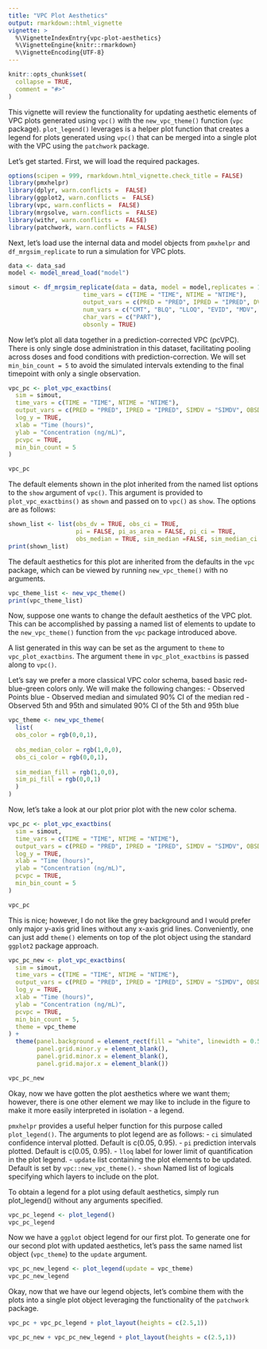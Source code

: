 ```yaml
---
title: "VPC Plot Aesthetics"
output: rmarkdown::html_vignette
vignette: >
  %\VignetteIndexEntry{vpc-plot-aesthetics}
  %\VignetteEngine{knitr::rmarkdown}
  %\VignetteEncoding{UTF-8}
---
```


```r
knitr::opts_chunk$set(
  collapse = TRUE,
  comment = "#>"
)
```

This vignette will review the functionality for updating aesthetic elements of VPC plots generated using `vpc()` with the `new_vpc_theme()` function  (`vpc` package). `plot_legend()` leverages is a helper plot function that creates a legend for plots generated using `vpc()` that can be merged into a single plot with the VPC using the `patchwork` package.

Let's get started. First, we will load the required packages.

```r
options(scipen = 999, rmarkdown.html_vignette.check_title = FALSE)
library(pmxhelpr)
library(dplyr, warn.conflicts =  FALSE)
library(ggplot2, warn.conflicts =  FALSE)
library(vpc, warn.conflicts =  FALSE)
library(mrgsolve, warn.conflicts =  FALSE)
library(withr, warn.conflicts =  FALSE)
library(patchwork, warn.conflicts = FALSE)
```

Next, let's load use the internal data and model objects from `pmxhelpr` and `df_mrgsim_replicate` to run a simulation for VPC plots.

```r
data <- data_sad
model <- model_mread_load("model")

simout <- df_mrgsim_replicate(data = data, model = model,replicates = 100, 
                     time_vars = c(TIME = "TIME", NTIME = "NTIME"),
                     output_vars = c(PRED = "PRED", IPRED = "IPRED", DV = "ODV"),
                     num_vars = c("CMT", "BLQ", "LLOQ", "EVID", "MDV", "DOSE", "FOOD"),
                     char_vars = c("PART"),
                     obsonly = TRUE)
```

Now let's plot all data together in a prediction-corrected VPC (pcVPC). There is only single dose administration in this dataset, facilitating pooling across doses and food conditions with prediction-correction. We will set `min_bin_count = 5` to avoid the simulated intervals extending to the final timepoint with only a single observation.

```r
vpc_pc <- plot_vpc_exactbins(
  sim = simout, 
  time_vars = c(TIME = "TIME", NTIME = "NTIME"),
  output_vars = c(PRED = "PRED", IPRED = "IPRED", SIMDV = "SIMDV", OBSDV = "OBSDV"),
  log_y = TRUE,
  xlab = "Time (hours)",
  ylab = "Concentration (ng/mL)",
  pcvpc = TRUE,
  min_bin_count = 5
)

vpc_pc
```

The default elements shown in the plot inherited from the named list options to the `show` argument of `vpc()`. This argument is provided to `plot_vpc_exactbins()` as `shown` and passed on to `vpc()` as `show`. The options are as follows:

```r
shown_list <- list(obs_dv = TRUE, obs_ci = TRUE,
                   pi = FALSE, pi_as_area = FALSE, pi_ci = TRUE,
                   obs_median = TRUE, sim_median =FALSE, sim_median_ci = TRUE)
print(shown_list)
```


The default aesthetics for this plot are inherited from the defaults in the `vpc` package, which can be viewed by running `new_vpc_theme()` with no arguments.

```r
vpc_theme_list <- new_vpc_theme()
print(vpc_theme_list)
```

Now, suppose one wants to change the default aesthetics of the VPC plot. This can be accomplished by passing a named list of elements to update to the `new_vpc_theme()` function from the `vpc` package introduced above. 

A list generated in this way can be set as the argument to `theme` to `vpc_plot_exactbins`. The argument `theme` in `vpc_plot_exactbins` is passed along to `vpc()`.

Let's say we prefer a more classical VPC color schema, based basic red-blue-green colors only. We will make the following changes:
- Observed Points blue
- Observed median and simulated 90% CI of the median red 
- Observed 5th and 95th and simulated 90% CI of the 5th and 95th blue

```r
vpc_theme <- new_vpc_theme(
  list(
  obs_color = rgb(0,0,1),
  
  obs_median_color = rgb(1,0,0),
  obs_ci_color = rgb(0,0,1),
  
  sim_median_fill = rgb(1,0,0),
  sim_pi_fill = rgb(0,0,1)
  )
)
```

Now, let's take a look at our plot prior plot with the new color schema.

```r
vpc_pc <- plot_vpc_exactbins(
  sim = simout, 
  time_vars = c(TIME = "TIME", NTIME = "NTIME"),
  output_vars = c(PRED = "PRED", IPRED = "IPRED", SIMDV = "SIMDV", OBSDV = "OBSDV"),
  log_y = TRUE,
  xlab = "Time (hours)",
  ylab = "Concentration (ng/mL)",
  pcvpc = TRUE,
  min_bin_count = 5
) 

vpc_pc
```

This is nice; however, I do not like the grey background and I would prefer only major y-axis grid lines without any x-axis grid lines. Conveniently, one can just add `theme()` elements on top of the plot object using the standard `ggplot2` package approach.

```r
vpc_pc_new <- plot_vpc_exactbins(
  sim = simout, 
  time_vars = c(TIME = "TIME", NTIME = "NTIME"),
  output_vars = c(PRED = "PRED", IPRED = "IPRED", SIMDV = "SIMDV", OBSDV = "OBSDV"),
  log_y = TRUE,
  xlab = "Time (hours)",
  ylab = "Concentration (ng/mL)",
  pcvpc = TRUE,
  min_bin_count = 5,
  theme = vpc_theme
) +
  theme(panel.background = element_rect(fill = "white", linewidth = 0.5, color = "black"),
        panel.grid.minor.y = element_blank(), 
        panel.grid.minor.x = element_blank(), 
        panel.grid.major.x = element_blank())

vpc_pc_new
```


Okay, now we have gotten the plot aesthetics where we want them; however, there is one other element we may like to include in the figure to make it more easily interpreted in isolation - a legend. 

`pmxhelpr` provides a useful helper function for this purpose called `plot_legend()`. The arguments to plot legend are as follows:
    - `ci` simulated confidence interval plotted. Default is c(0.05, 0.95).
    - `pi` prediction intervals plotted.  Default is c(0.05, 0.95).
    - `lloq` label for lower limit of quantification in the plot legend.
    - `update` list containing the plot elements to be updated. Default is set by `vpc::new_vpc_theme()`.
    - `shown` Named list of logicals specifying which layers to include on the plot. 
    
To obtain a legend for a plot using default aesthetics, simply run plot_legend() without any arguments specified.

```r
vpc_pc_legend <- plot_legend()
vpc_pc_legend
```

Now we have a `ggplot` object legend for our first plot. To generate one for our second plot with updated aesthetics, let's pass the same named list object (`vpc_theme`) to the `update` argument.

```r
vpc_pc_new_legend <- plot_legend(update = vpc_theme)
vpc_pc_new_legend
```

Okay, now that we have our legend objects, let's combine them with the plots into a single plot object leveraging the functionality of the `patchwork` package.

```r
vpc_pc + vpc_pc_legend + plot_layout(heights = c(2.5,1))
```

```r
vpc_pc_new + vpc_pc_new_legend + plot_layout(heights = c(2.5,1))
```


